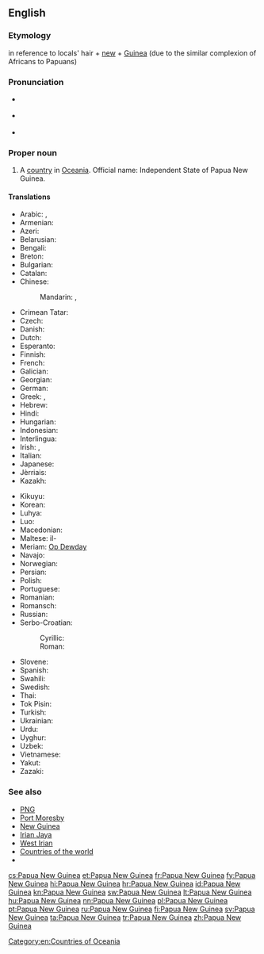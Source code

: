 ==English==
{{wikipedia}}

===Etymology===
{{etyl|ms|en}} {{term|pepuah||frizzy|lang=ms}} in reference to locals' hair + [[new]] + [[Guinea]] (due to the similar complexion of Africans to Papuans)

===Pronunciation===
* {{a|UK}} {{IPA|/ˈpæ.puː.ə ˌnjuː ˈɡɪ.ni/|/ˈpæ.pjuː.ə ˌnjuː ˈɡɪ.ni/}}
* {{a|US}} {{IPA|/ˈpæ.pu.ə ˌnu ˈɡɪ.ni/}}
* {{audio|en-us-Papua New Guinea.ogg|Audio (US)}}

===Proper noun===
{{en-proper noun|head=[[Papua]] [[New Guinea]]}}

# A [[country]] in [[Oceania]]. Official name: Independent State of Papua New Guinea.

====Translations====
{{trans-top|country in Oceania}}
* Arabic: {{t|ar|بابوا غينيا الجديدة|f|tr=baabwa ghiniiya al-jadiida}}, {{t|ar|بابوا نيو غينيا|f|tr=baabwa nyuu ghiniiya}}
* Armenian: {{t|hy|Պապուա Նոր Գվինեա|tr=Papua Nor Gvinea}}
* Azeri: {{t|az|Papua Yeni Qvineya}}
* Belarusian: {{t|be|Папуа-Новая Гвінея|f|tr=Papuá-Nóvaja Hvinéja}}
* Bengali: {{t|bn|পাপুয়া নিউগিনি}}
* Breton: {{t|br|Papoua Ginea-Nevez}}
* Bulgarian: {{t|bg|Папуа Нова Гвинея|f|tr=Papúa Nóva Gvinéja}}
* Catalan: {{t+|ca|Papua Nova Guinea|f}}
* Chinese:
*: Mandarin: {{t+|cmn|巴布亞新幾內亞|sc=Hani}}, {{t|cmn|巴布亚新几内亚|tr=Bābùyǎ-Xīn-Jǐnèiyǎ|sc=Hani}}
* Crimean Tatar: {{t|crh|Papua Yañı Gvineya}}
* Czech: {{t+|cs|Papua-Nová Guinea|f}}
* Danish: {{t+|da|Papua Ny Guinea}}
* Dutch: {{t+|nl|Papoea-Nieuw-Guinea}}
* Esperanto: {{t|eo|Papuo-Nov-Gvineo}}
* Finnish: {{t+|fi|Papua-Uusi-Guinea}}
* French: {{t+|fr|Papouasie-Nouvelle-Guinée|f}}
* Galician: {{t|gl|Papúa Nova Guinea|f}}
* Georgian: {{t|ka|პაპუა-ახალი გვინეა|tr=Papua-axali gvinea|sc=Geor}}
* German: {{t+|de|Papua-Neuguinea|n}}
* Greek: {{t|el|Παπουασία-Νέα Γουινέα|f|tr=Papouasía-Néa Gouinéa}}, {{t|el|Παπούα-Νέα Γουινέα|f|tr=Papoúa-Néa Gouinéa}}
* Hebrew: {{t|he|פפואה־גינאה החדשה|tr=Papu'a-Gine'a ha-Khadasha}}
* Hindi: {{t+|hi|पापुआ न्यू गिनी|tr=pāpu'ā n'yū ginī}}
* Hungarian: {{t+|hu|Pápua Új-Guinea}}
* Indonesian: {{t+|id|Papua Nugini}}
* Interlingua: {{t|ia|Papua Nove Guinea}}
* Irish: {{t|ga|Nua-Ghuine Phapua|f}}, {{t|ga|Stát Neamhspleách Nua-Ghuine Phapua|m}}
* Italian: {{t+|it|Papua Nuova Guinea}}
* Japanese: {{t|ja|パプアニューギニア|tr=Papua-Nyūginia}}
* Jèrriais: {{t|roa-jer|Papua Nouvelle Dginnée|f}}
* Kazakh: {{t|kk|Папуа-Ниугини|tr=Papua-Niugini|sc=Cyrl}}
{{trans-mid}}
* Kikuyu: {{t|ki|Papua}}
* Korean: {{t|ko|파푸아 뉴기니|tr=Papua Nyu Gini|sc=Hang}}
* Luhya: {{t|luy|Papua}}
* Luo: {{t|luo|Papua}}
* Macedonian: {{t|mk|Папуа Нова Гвинеја|f|tr=Papúa Nóva Gvinéja}}
* Maltese: il-{{t|mt|Papwa Gwinea Ġdida}}
* Meriam: [[Op Dewday]]
* Navajo: {{t|nv|Páápowa Bigíní Ániidí}}
* Norwegian: {{t|no|Papua Ny-Guinea}}
* Persian: {{t|fa|پاپوآ گینه نو}}
* Polish: {{t+|pl|Papua-Nowa Gwinea}}
* Portuguese: {{t+|pt|Papua-Nova Guiné}}
* Romanian: {{t|ro|Papua-Noua Guinee|f}}
* Romansch: {{t|rm|Papua-Nova Guinea|f}}
* Russian: {{t|ru|Папуа-Новая Гвинея|f|tr=Papuá-Nóvaja Gvinéja}}
* Serbo-Croatian:
*: Cyrillic: {{t|sh|Папуа Нова Гвинеја|f}}
*: Roman: {{t|sh|Papua Nova Gvineja|f}}
* Slovene: {{t|sl|Pápua Nôva Gvinêja|f}}
* Spanish: {{t+|es|Papúa Nueva Guinea|f}}
* Swahili: {{t+|sw|Papua}}
* Swedish: {{t+|sv|Papua Nya Guinea}}
* Thai: {{t+|th|ปาปัวนิวกินี|tr=bpaa-bpua-niw-gì-nee}}
* Tok Pisin: {{t|tpi|Papua Niugini}}
* Turkish: {{t+|tr|Papua Yeni Gine}}
* Ukrainian: {{t|uk|Папуа-Нова Гвінея|f|tr=Papuá-Nová Hvinéja}}
* Urdu: {{t|ur|پاپوا نیو گنی}}
* Uyghur: {{t|ug|پاپۇئا يېڭى گۋىنېيە|sc=ug-Arab}}
* Uzbek: {{t|uz|Papua Yangi Gvineya}}
* Vietnamese: {{t|vi|Papua New Guinea}}
* Yakut: {{t|sah|Папуа Саҥа Гуинея|tr=Papua Saŋa Guineja|sc=Cyrl}}
* Zazaki: {{qualifier|Southern Zazaki}} {{t|zza|Papua Ginea Newiye}}
{{trans-bottom}}

===See also===
* [[PNG]]
* [[Port Moresby]]
* [[New Guinea]]
* [[Irian Jaya]]
* [[West Irian]]
* [[Appendix:Countries of the world|Countries of the world]]
* {{pedialite}}

[[Category:en:Countries of Oceania]]

[[cs:Papua New Guinea]]
[[et:Papua New Guinea]]
[[fr:Papua New Guinea]]
[[fy:Papua New Guinea]]
[[hi:Papua New Guinea]]
[[hr:Papua New Guinea]]
[[id:Papua New Guinea]]
[[kn:Papua New Guinea]]
[[sw:Papua New Guinea]]
[[lt:Papua New Guinea]]
[[hu:Papua New Guinea]]
[[nn:Papua New Guinea]]
[[pl:Papua New Guinea]]
[[pt:Papua New Guinea]]
[[ru:Papua New Guinea]]
[[fi:Papua New Guinea]]
[[sv:Papua New Guinea]]
[[ta:Papua New Guinea]]
[[tr:Papua New Guinea]]
[[zh:Papua New Guinea]]